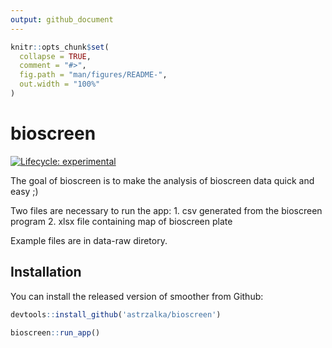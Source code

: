```yaml
---
output: github_document
---
```


<!-- README.md is generated from README.Rmd. Please edit that file -->

```r
knitr::opts_chunk$set(
  collapse = TRUE,
  comment = "#>",
  fig.path = "man/figures/README-",
  out.width = "100%"
)
```

# bioscreen

<!-- badges: start -->
[![Lifecycle: experimental](https://img.shields.io/badge/lifecycle-experimental-orange.svg)](https://www.tidyverse.org/lifecycle/#experimental)
<!-- badges: end -->

The goal of bioscreen is to make the analysis of bioscreen data quick and easy ;)

Two files are necessary to run the app:
1. csv generated from the bioscreen program
2. xlsx file containing map of bioscreen plate

Example files are in data-raw diretory.

## Installation

You can install the released version of smoother from Github:

``` r
devtools::install_github('astrzalka/bioscreen')

bioscreen::run_app()
```